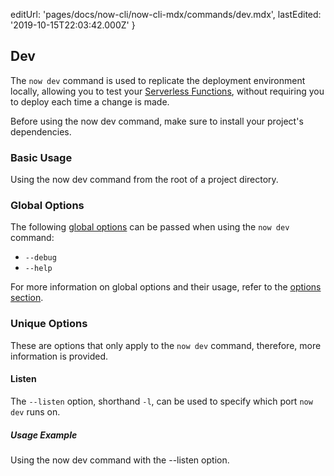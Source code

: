 
  editUrl: 'pages/docs/now-cli/now-cli-mdx/commands/dev.mdx',
  lastEdited: '2019-10-15T22:03:42.000Z'
}

## Dev

The `now dev` command is used to replicate the <ProductName /> deployment environment locally, allowing you to test your [Serverless Functions](/docs/v2/serverless-functions/introduction), without requiring you to deploy each time a change is made.

<Note>
  Before using the <InlineCode>now dev</InlineCode> command, make sure to
  install your project's dependencies.
</Note>

### Basic Usage

<Snippet dark text="now dev" />
<Caption>Using the <InlineCode>now dev</InlineCode> command from the root of a project directory.</Caption>

### Global Options

The following [global options](#options) can be passed when using the `now dev` command:

- `--debug`
- `--help`

For more information on global options and their usage, refer to the [options section](#options).

### Unique Options

These are options that only apply to the `now dev` command, therefore, more information is provided.

#### Listen

The `--listen` option, shorthand `-l`, can be used to specify which port `now dev` runs on.

##### Usage Example

<Snippet dark text="now dev --listen 5005" />
<Caption>Using the <InlineCode>now dev</InlineCode> command with the <InlineCode>--listen</InlineCode> option.</Caption>
